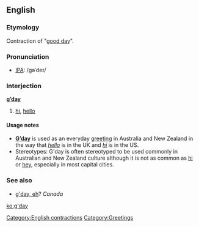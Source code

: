 ==English==

===Etymology===
Contraction of "[[good day]]".

===Pronunciation===
*[[IPA]]: /gəˈdeɪ/

===Interjection===
'''[[good|g’]][[day]]'''

# {{context|Australian|colloquial}} [[hi]], [[hello]]

====Usage notes====
*'''[[w:G'day|G’day]]''' is used as an everyday [[greeting]] in Australia and New Zealand in the way that ''[[hello]]'' is in the UK and ''[[hi]]'' is in the US.
*Stereotypes: G'day is often stereotyped to be used commonly in Australian and New Zealand culture although it is not as common as [[hi]] or [[hey]], especially in most capital cities.

===See also===
* [[g'day, eh]]?  ''Canada''

[[Category:English contractions]]
[[Category:Greetings]]

[[ko:g'day]]